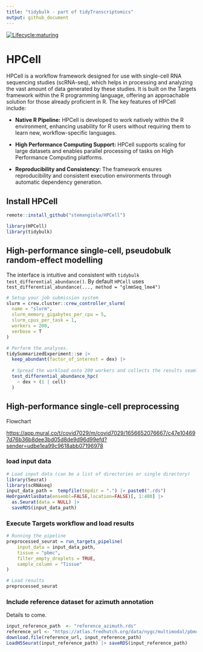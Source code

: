 ```yaml
---
title: "tidybulk - part of tidyTranscriptomics"
output: github_document
---
```


<!-- badges: start -->

[![Lifecycle:maturing](https://img.shields.io/badge/lifecycle-maturing-blue.svg)](https://www.tidyverse.org/lifecycle/#maturing)

<!-- badges: end -->

# HPCell

HPCell is a workflow framework designed for use with single-cell RNA sequencing studies (scRNA-seq), which helps in processing and analyzing the vast amount of data generated by these studies. It is built on the Targets framework within the R programming language, offering an approachable solution for those already proficient in R. The key features of HPCell include:

-   **Native R Pipeline:** HPCell is developed to work natively within the R environment, enhancing usability for R users without requiring them to learn new, workflow-specific languages.

-   **High Performance Computing Support:** HPCell supports scaling for large datasets and enables parallel processing of tasks on High Performance Computing platforms.

-   **Reproducibility and Consistency:** The framework ensures reproducibility and consistent execution environments through automatic dependency generation.

## Install HPCell

```r

remote::install_github("stemangiola/HPCell")

```

```r
library(HPCell)
library(tidybulk)
```

## High-performance single-cell, pseudobulk random-effect modelling

The interface is intuitive and consistent with `tidybulk` `test_differential_abundance()`. By default `HPCell` uses `test_differential_abundance(..., method = "glmmSeq_lme4")`

```r

# Setup your job submission system
slurm = crew.cluster::crew_controller_slurm(
  name = "slurm",
  slurm_memory_gigabytes_per_cpu = 5,
  slurm_cpus_per_task = 1,
  workers = 200,
  verbose = T
)

# Perform the analyses. 
tidySummarizedExperiment::se |>
  keep_abundant(factor_of_interest = dex) |>
  
  # Spread the workload onto 200 workers and collects the results seamlessly
  test_differential_abundance_hpc(
    ~ dex + (1 | cell)
  )
```

## High-performance single-cell preprocessing

Flowchart

<https://app.mural.co/t/covid7029/m/covid7029/1656652076667/c47e104697d76b36b8dee3bd05d8de9d96d99efd?sender=udbe1ea99c9618abb07196978>

### load input data

```r
# Load input data (can be a list of directories or single directory)
library(Seurat)
library(scRNAseq)
input_data_path =  tempfile(tmpdir = ".") |> paste0(".rds")
HeOrganAtlasData(ensembl=FALSE,location=FALSE)[, 1:400] |>
  as.Seurat(data = NULL) |>
  saveRDS(input_data_path)
```

### Execute Targets workflow and load results

```r

# Running the pipeline
preprocessed_seurat = run_targets_pipeline(
    input_data = input_data_path,
    tissue = "pbmc",
    filter_empty_droplets = TRUE,
    sample_column = "Tissue"
)

# Load results
preprocessed_seurat

```

### Include reference dataset for azimuth annotation

Details to come.

```r

input_reference_path  <- "reference_azimuth.rds" 
reference_url <- "https://atlas.fredhutch.org/data/nygc/multimodal/pbmc_multimodal.h5seurat" 
download.file(reference_url, input_reference_path) 
LoadH5Seurat(input_reference_path) |> saveRDS(input_reference_path)
```